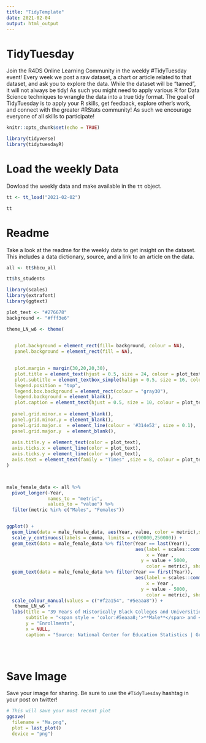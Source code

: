 ```yaml
---
title: "TidyTemplate"
date: 2021-02-04
output: html_output
---
```


# TidyTuesday

Join the R4DS Online Learning Community in the weekly #TidyTuesday event!
Every week we post a raw dataset, a chart or article related to that dataset, and ask you to explore the data.
While the dataset will be “tamed”, it will not always be tidy! As such you might need to apply various R for Data Science techniques to wrangle the data into a true tidy format.
The goal of TidyTuesday is to apply your R skills, get feedback, explore other’s work, and connect with the greater #RStats community!
As such we encourage everyone of all skills to participate!

```r

knitr::opts_chunk$set(echo = TRUE)

library(tidyverse)
library(tidytuesdayR)

```

# Load the weekly Data

Dowload the weekly data and make available in the `tt` object.

```r

tt <- tt_load("2021-02-02")

tt

```


# Readme

Take a look at the readme for the weekly data to get insight on the dataset.
This includes a data dictionary, source, and a link to an article on the data.

```r

all <- tt$hbcu_all

tt$hs_students 
```



```r

library(scales)
library(extrafont)
library(ggtext)

plot_text <- "#276678"
background <- "#fff3e6"

theme_LN_w6 <- theme(

   
   plot.background = element_rect(fill= background, colour = NA),
   panel.background = element_rect(fill = NA),

   
   plot.margin = margin(30,20,20,30),
   plot.title = element_text(hjust = 0.5, size = 24, colour = plot_text, family = "Times" ,margin = margin(0,30,20,30)),
   plot.subtitle = element_textbox_simple(halign = 0.5, size = 16, colour = plot_text, family = "Times", margin = margin(0,30,20,30)),
   legend.position = "top",
   legend.box.background = element_rect(colour = "gray30"),
   legend.background = element_blank(),
   plot.caption = element_text(hjust = 0.5, size = 10, colour = plot_text, family = "Times", margin = margin(30,30,0,30)),
  
  panel.grid.minor.x = element_blank(),
  panel.grid.minor.y = element_blank(),
  panel.grid.major.x  = element_line(colour = '#314e52', size = 0.1),
  panel.grid.major.y  = element_blank(),
  
  axis.title.y = element_text(color = plot_text),
  axis.ticks.x = element_line(color = plot_text),
  axis.ticks.y = element_line(color = plot_text),
  axis.text = element_text(family = "Times" ,size = 8, colour = plot_text)
)



male_female_data <- all %>% 
  pivot_longer(-Year,
               names_to = "metric",
               values_to = "value") %>%  
  filter(metric %in% c("Males", "Females"))


ggplot() +
  geom_line(data = male_female_data, aes(Year, value, color = metric),size = 1.5, alpha = .6, show.legend = F) +
  scale_y_continuous(labels = comma, limits = c(90000,250000)) +
  geom_text(data = male_female_data %>% filter(Year == last(Year)),
                                               aes(label = scales::comma(value),
                                                   x = Year ,
                                                 y = value + 5000,
                                                   color = metric), show.legend = F) +
  geom_text(data = male_female_data %>% filter(Year == first(Year)),
                                               aes(label = scales::comma(value),
                                                   x = Year ,
                                                 y = value - 5000,
                                                   color = metric), show.legend = F) +
  scale_colour_manual(values = c("#f2a154", "#5eaaa8")) +
   theme_LN_w6 +
  labs(title = "39 Years of Historically Black Colleges and Universities",
       subtitle = "<span style = 'color:#5eaaa8;'>**Male**</span> and <span style = 'color:#f2a154;'>**Female**</span> Students",
       y = "Enrollments",
       x = NULL,
       caption = "Source: National Center for Education Statistics | Graph by: Luis Noguera ")

  
  


```

# Save Image

Save your image for sharing. Be sure to use the `#TidyTuesday` hashtag in your post on twitter! 

```r

# This will save your most recent plot
ggsave(
  filename = "Ma.png",
  plot = last_plot()
  device = "png")

```

